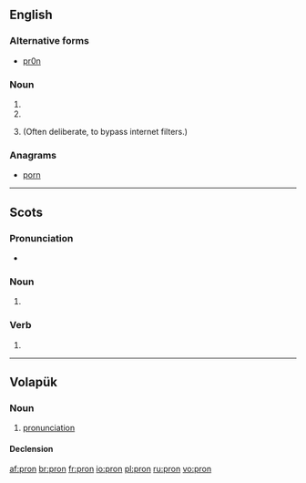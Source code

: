 ==English==

===Alternative forms===
* [[pr0n]] {{qualifier|misspelling of porn}}

===Noun===
{{en-noun}}

# {{abbreviation of|pronoun|lang=en}}
# {{abbreviation of|pronunciation|lang=en}}
# {{label|en|Internet|leet}} {{misspelling of|porn|lang=en}} (Often deliberate, to bypass internet filters.)

===Anagrams===
* [[porn#English|porn]]

----

==Scots==

===Pronunciation===
* {{IPA|[pron]|lang=sco}}

===Noun===
{{sco-noun}}

# {{alternative form of|pran|lang=sco}}

===Verb===
{{sco-verb|prons|pronnin|pronnit|pronnit}}

# {{alternative form of|pran|lang=sco}}

----

==Volapük==

===Noun===
{{vo-noun}}

# [[pronunciation]]

====Declension====
{{vo-decl-noun}}

[[af:pron]]
[[br:pron]]
[[fr:pron]]
[[io:pron]]
[[pl:pron]]
[[ru:pron]]
[[vo:pron]]